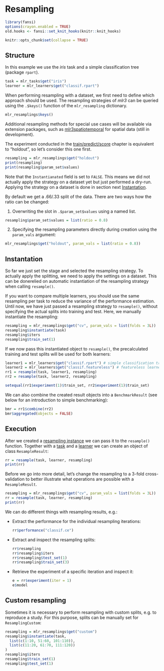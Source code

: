 # Resampling {#resampling}

```r
library(fansi)
options(crayon.enabled = TRUE)
old.hooks <- fansi::set_knit_hooks(knitr::knit_hooks)

knitr::opts_chunk$set(collapse = TRUE)
```

## Structure {#resamp-structure}

In this example we use the _iris_ task and a simple classification tree (package `rpart`).

```r
task = mlr_tasks$get("iris")
learner = mlr_learners$get("classif.rpart")
```

When performing resampling with a dataset, we first need to define which approach should be used.
The resampling strategies of _mlr3_ can be queried using the `.$keys()` function of the `mlr_resampling` dictionary.

```r
mlr_resamplings$keys()
```

Additional resampling methods for special use cases will be available via extension packages, such as [mlr3spatiotemporal](https://github.com/mlr-org/mlr3spatiotemporal) for spatial data (still in development).

The experiment conducted in the [train/predict/score](#train-predict) chapter is equivalent to "holdout", so let's consider this one first.

```r
resampling = mlr_resamplings$get("holdout")
print(resampling)
print(resampling$param_set$values)
```

Note that the `Instantianated` field is set to `FALSE`.
This means we did not actually apply the strategy on a dataset yet but just performed a dry-run.
Applying the strategy on a dataset is done in section next [Instantation](#instantation).

By default we get a .66/.33 split of the data.
There are two ways how the ratio can be changed:

1. Overwriting the slot in `.$param_set$values` using a named list.

  ```r
  resampling$param_set$values = list(ratio = 0.8)
  ```
  
2. Specifying the resampling parameters directly during creation using the `param_vals` argument:

  ```r
  mlr_resamplings$get("holdout", param_vals = list(ratio = 0.8))
  ```
  
## Instantation {#resamp-inst}

So far we just set the stage and selected the resampling strategy.
To actually apply the splitting, we need to apply the settings on a dataset.
This can be donerelied on automatic instantiation of the resampling strategy when calling `resample()`.

If you want to compare multiple learners, you should use the same resampling per task to reduce the variance of the performance estimation.
Until now, we have just passed a resampling strategy to `resample()`, without specifying the actual splits into training and test.
Here, we manually instantiate the resampling:

```r
resampling = mlr_resamplings$get("cv", param_vals = list(folds = 3L))
resampling$instantiate(task)
resampling$iters
resampling$train_set(1)
```

If we now pass this instantiated object to `resample()`, the precalculated training and test splits will be used for both learners:

```r
learner1 = mlr_learners$get("classif.rpart") # simple classification tree
learner2 = mlr_learners$get("classif.featureless") # featureless learner, prediction majority class
rr1 = resample(task, learner1, resampling)
rr2 = resample(task, learner2, resampling)

setequal(rr1$experiment(1)$train_set, rr2$experiment(1)$train_set)
```

We can also combine the created result objects into a `BenchmarkResult` (see below for an introduction to simple benchmarking):

```r
bmr = rr1$combine(rr2)
bmr$aggregated(objects = FALSE)
```


## Execution {#resamp-exec}

After we created a [resampling instance](#resamp-inst) we can pass it to the `resample()` function.
Together with a [task](#tasks) and a [learner](#learners) we can create an object of class `ResampleResult`:

```r
rr = resample(task, learner, resampling)
print(rr)
```

Before we go into more detail, let's change the resampling to a 3-fold cross-validation to better illustrate what operations are possible with a `ResampleResult`.

```r
resampling = mlr_resamplings$get("cv", param_vals = list(folds = 3L))
rr = resample(task, learner, resampling)
print(rr)
```

We can do different things with resampling results, e.g.:

* Extract the performance for the individual resampling iterations:

  ```r
  rr$performance("classif.ce")
  ```

* Extract and inspect the resampling splits:

  ```r
  rr$resampling
  rr$resampling$iters
  rr$resampling$test_set(1)
  rr$resampling$train_set(3)
  ```

* Retrieve the experiment of a specific iteration and inspect it:

  ```r
  e = rr$experiment(iter = 1)
  e$model
  ```

## Custom resampling

Sometimes it is necessary to perform resampling with custom splits, e.g. to reproduce a study.
For this purpose, splits can be manually set for `ResamplingCustom`:

```r
resampling = mlr_resamplings$get("custom")
resampling$instantiate(task,
  list(c(1:10, 51:60, 101:110)),
  list(c(11:20, 61:70, 111:120))
)
resampling$iters
resampling$train_set(1)
resampling$test_set(1)
```

